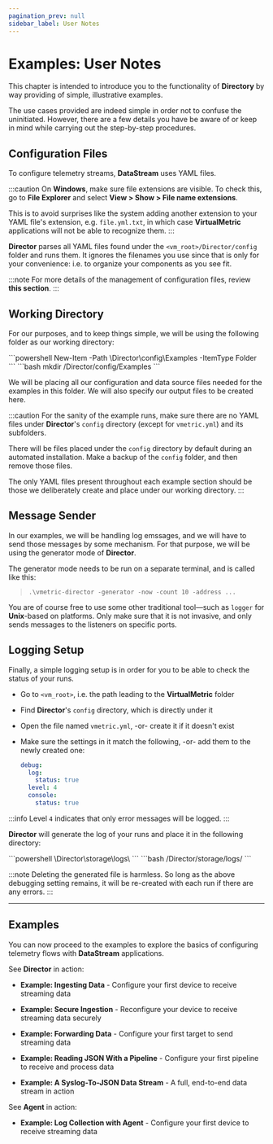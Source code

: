 ```yaml
---
pagination_prev: null
sidebar_label: User Notes
---
```


# Examples: User Notes

This chapter is intended to introduce you to the functionality of **Directory** by way providing of simple, illustrative examples.

The use cases provided are indeed simple in order not to confuse the uninitiated. However, there are a few details you have be aware of or keep in mind while carrying out the step-by-step procedures.

## Configuration Files

To configure telemetry streams, **DataStream** uses YAML files.

:::caution
On **Windows**, make sure file extensions are visible. To check this, go to **File Explorer** and select **View > Show > File name extensions**.

This is to avoid surprises like the system adding another extension to your YAML file's extension, e.g. `file.yml.txt`, in which case **VirtualMetric** applications will not be able to recognize them.
:::

**Director** parses all YAML files found under the `<vm_root>/Director/config` folder and runs them. It ignores the filenames you use since that is only for your convenience: i.e. to organize your components as you see fit.

:::note
For more details of the management of configuration files, review <Topic id="configuration-overview-yaml-files">**this section**</Topic>.
:::

## Working Directory 

For our purposes, and to keep things simple, we will be using the following folder as our working directory:

<Tabs>
<TabItem value="powershell" label="PowerShell" default>
    ```powershell
    New-Item -Path <vm_root>\Director\config\Examples -ItemType Folder
    ```
</TabItem>    
<TabItem value="bash" label="Bash">
    ```bash
    mkdir <vm_root>/Director/config/Examples
    ```
</TabItem>
</Tabs>

We will be placing all our configuration and data source files needed for the examples in this folder. We will also specify our output files to be created here.

:::caution
For the sanity of the example runs, make sure there are no YAML files under **Director**'s `config` directory (except for `vmetric.yml`) and its subfolders. 

There will be files placed under the `config` directory by default during an automated installation. Make a backup of the `config` folder, and then remove those files.

The only YAML files present throughout each example section should be those we deliberately create and place under our working directory.
:::

## Message Sender

In our examples, we will be handling log emssages, and we will have to send those messages by some mechanism. For that purpose, we will be using the generator mode of **Director**.

The generator mode needs to be run on a separate terminal, and is called like this:

> `.\vmetric-director -generator -now -count 10 -address ...`

You are of course free to use some other traditional tool&mdash;such as `logger` for **Unix**-based on platforms. Only make sure that it is not invasive, and only sends messages to the listeners on specific ports.

## Logging Setup

Finally, a simple logging setup is in order for you to be able to check the status of your runs.

* Go to `<vm_root>`, i.e. the path leading to the **VirtualMetric** folder
* Find **Director**'s `config` directory, which is directly under it
* Open the file named `vmetric.yml`, -or- create it if it doesn't exist
* Make sure the settings in it match the following, -or- add them to the newly created one:

    ```yaml
    debug:
      log:
        status: true
      level: 4
      console:
        status: true
    ```

:::info
Level `4` indicates that only error messages will be logged.
:::

**Director** will generate the log of your runs and place it in the following directory:

<Tabs>
<TabItem value="powershell" label="PowerShell" default>
    ```powershell
    <vm_root>\Director\storage\logs\
    ```
</TabItem>
<TabItem value="bash" label="Bash">
    ```bash
    <vm_root>/Director/storage/logs/
    ```
</TabItem>
</Tabs>

:::note
Deleting the generated file is harmless. So long as the above debugging setting remains, it will be re-created with each run if there are any errors.
:::

---

## Examples

You can now proceed to the examples to explore the basics of configuring telemetry flows with **DataStream** applications.

See **Director** in action:

- <Topic id="examples-ingesting-data">**Example: Ingesting Data**</Topic> - Configure your first device to receive streaming data

- <Topic id="examples-secure-ingestion">**Example: Secure Ingestion**</Topic> - Reconfigure your device to receive streaming data securely

- <Topic id="examples-forwarding-data">**Example: Forwarding Data**</Topic> - Configure your first target to send streaming data

- <Topic id="examples-reading-json-with-a-pipeline">**Example: Reading JSON With a Pipeline**</Topic> - Configure your first pipeline to receive and process data

- <Topic id="examples-a-syslog-to-json-data-stream">**Example: A Syslog-To-JSON Data Stream**</Topic> - A full, end-to-end data stream in action

See **Agent** in action:

- <Topic id="examples-log-collection-with-agents">**Example: Log Collection with Agent**</Topic> - Configure your first device to receive streaming data
